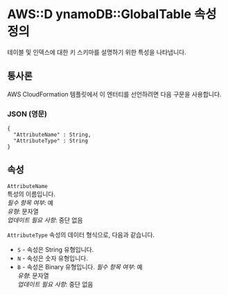 # AWS::D ynamoDB::GlobalTable 속성 정의

테이블 및 인덱스에 대한 키 스키마를 설명하기 위한 특성을 나타냅니다.

## 통사론

AWS CloudFormation 템플릿에서 이 엔터티를 선언하려면 다음 구문을 사용합니다.

### JSON (영문)

```
{
  "AttributeName" : String,
  "AttributeType" : String
}
```

## 속성

`AttributeName`  
특성의 이름입니다.  
_필수 항목 여부_: 예  
_유형_: 문자열  
_업데이트 필요 사항_: 중단 없음

`AttributeType` 속성의 데이터 형식으로, 다음과 같습니다.

- `S` - 속성은 String 유형입니다.
- `N` - 속성은 숫자 유형입니다.
- `B` - 속성은 Binary 유형입니다.
  _필수 항목 여부_: 예  
  _유형_: 문자열  
  _업데이트 필요 사항_: 중단 없음
